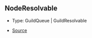 ## NodeResolvable

- Type: GuildQueue \| GuildResolvable

- [Source](https://github.com/Androz2091/discord-player/blob/e2a9cfc/packages/discord-player/src/manager/GuildNodeManager.ts#L39)